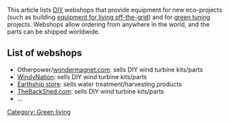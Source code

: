 This article lists [[DIY]] webshops that provide equipment for new eco-projects (such as building [[Autonomous houses and neighbourhoods|equipment for living off-the-grid]]) and for [[green tuning]] projects. Webshops allow ordering from anywhere in the world, and the parts can be shipped worldwide.

==List of webshops==
* Otherpower/[http://www.forcefieldmagnets.com/catalog/ wondermagnet.com]: sells DIY wind turbine kits/parts
* [http://www.windynation.com/ WindyNation]: sells DIY wind turbine kits/parts
* [http://earthship.com/systems/water Earthship store]: sells water treatment/harvesting products
* [http://www.thebackshed.com/windmill/home.asp TheBackShed.com]: sells DIY wind turbine kits/parts
* ...


[[Category: Green living]]